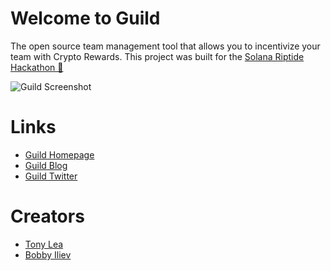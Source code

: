 
# Welcome to Guild

The open source team management tool that allows you to incentivize your team with Crypto Rewards. This project was built for the [Solana Riptide Hackathon 🚀](https://solana.com/riptide)

![Guild Screenshot](https://cdn.devdojo.com/images/february2022/browser-mockup-dark.png)

# Links

 - [Guild Homepage](https://guild.so)
 - [Guild Blog](https://blog.guild.so)
 - [Guild Twitter](https://twitter.com/guild_dot_so)

# Creators
 - [Tony Lea](https://twitter.com/tnylea)
 - [Bobby Iliev](https://twitter.com/bobbyiliev_)
